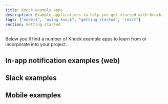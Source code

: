 ```yaml
---
title: Knock example apps
description: Example applications to help you get started with Knock.
tags: ["nodejs", "using knock", "getting started", "react"]
section: Getting started
---
```


Below you'll find a number of Knock example apps to learn from or incorporate into your project.

## In-app notification examples (web)

<SdkCardGroup>
  <SdkCard
    title="In-app feed & toasts"
    linkUrl="https://github.com/knocklabs/in-app-notifications-example-nextjs"
    icon="react"
    languages={["React", "Next.js"]}
    isExternal={true}
  />
  <SdkCard
    title="In-app feed"
    linkUrl="https://github.com/knocklabs/angular-in-app-feed-example"
    icon="angular"
    languages={["Angular"]}
    isExternal={true}
  />
  <SdkCard
    title="Notion-style feed"
    linkUrl="https://github.com/knocklabs/notion-feed-example"
    icon="react"
    languages={["React", "Next.js"]}
    isExternal={true}
  />
  <SdkCard
    title="In-app feed & toasts"
    linkUrl="https://github.com/knocklabs/nuxt-feed-example"
    icon="vue"
    languages={["Vue.js", "Nuxt"]}
    isExternal={true}
  />
</SdkCardGroup>

## Slack examples

<SdkCardGroup>
  <SdkCard
    title="SlackKit example"
    linkUrl="https://github.com/knocklabs/slack-kit-example"
    icon="react"
    languages={["React", "Next.js"]}
    isExternal={true}
  />
</SdkCardGroup>

## Mobile examples

<SdkCardGroup>
  <SdkCard
    title="iOS example"
    linkUrl="https://github.com/knocklabs/ios-example-app"
    icon="swift"
    languages={["Swift"]}
    isExternal={true}
  />
  <SdkCard
    title="Android example"
    linkUrl="https://github.com/knocklabs/knock-android/tree/main/knock-example-app"
    icon="kotlin"
    languages={["Kotlin"]}
    isExternal={true}
  />
</SdkCardGroup>

